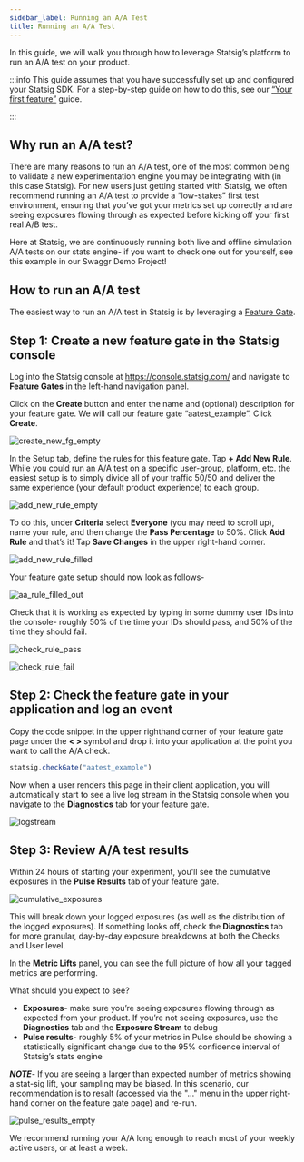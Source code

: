 ```yaml
---
sidebar_label: Running an A/A Test
title: Running an A/A Test
---
```



In this guide, we will walk you through how to leverage Statsig’s platform to run an A/A test on your product.  

:::info This guide assumes that you have successfully set up and configured your Statsig SDK. For a step-by-step guide on how to do this, see our [“Your first feature”](https://docs.statsig.com/guides/first-feature) guide.

:::

## Why run an A/A test?  

There are many reasons to run an A/A test, one of the most common being to validate a new experimentation engine you may be integrating with (in this case Statsig).  For new users just getting started with Statsig, we often recommend running an A/A test to provide a “low-stakes” first test environment, ensuring that you’ve got your metrics set up correctly and are seeing exposures flowing through as expected before kicking off your first real A/B test. 

Here at Statsig, we are continuously running both live and offline simulation A/A tests on our stats engine- if you want to check one out for yourself, see this example in our Swaggr Demo Project!  

## How to run an A/A test

The easiest way to run an A/A test in Statsig is by leveraging a [Feature Gate](https://docs.statsig.com/feature-gates/working-with).  

## Step 1: Create a new feature gate in the Statsig console

Log into the Statsig console at https://console.statsig.com/ and navigate to **Feature Gates** in the left-hand navigation panel.

Click on the **Create** button and enter the name and (optional) description for your feature gate. We will call our feature gate “aatest_example”. Click **Create**. 

![create_new_fg_empty](https://user-images.githubusercontent.com/101903926/163246908-24494f12-9d2e-4d8b-8e3e-4fc0ad9c7e41.png)

In the Setup tab, define the rules for this feature gate. Tap **+ Add New Rule**. While you could run an A/A test on a specific user-group, platform, etc. the easiest setup is to simply divide all of your traffic 50/50 and deliver the same experience (your default product experience) to each group.

![add_new_rule_empty](https://user-images.githubusercontent.com/101903926/163247089-360857f8-ada3-46af-ac82-e41fc99274b5.png)


To do this, under **Criteria** select **Everyone** (you may need to scroll up), name your rule, and then change the **Pass Percentage** to 50%. Click **Add Rule** and that’s it! Tap **Save Changes** in the upper right-hand corner.  

![add_new_rule_filled](https://user-images.githubusercontent.com/101903926/163247141-30c96f8a-8257-4b39-aa9f-830bb3c89228.png)

Your feature gate setup should now look as follows-  

![aa_rule_filled_out](https://user-images.githubusercontent.com/101903926/163247211-aacb2c54-1088-4c4a-ab7b-64e393383bdb.png)

Check that it is working as expected by typing in some dummy user IDs into the console- roughly 50% of the time your IDs should pass, and 50% of the time they should fail.  

![check_rule_pass](https://user-images.githubusercontent.com/101903926/163247281-c0fb8089-f418-41af-a3a7-d8e684a3cdf3.png)

![check_rule_fail](https://user-images.githubusercontent.com/101903926/163247287-7d565983-8253-4841-a65a-0f74d2e103b2.png)

## Step 2: Check the feature gate in your application and log an event 

Copy the code snippet in the upper righthand corner of your feature gate page under the **< >** symbol and drop it into your application at the point you want to call the A/A check.  

```jsx
statsig.checkGate("aatest_example") 
```

Now when a user renders this page in their client application, you will automatically start to see a live log stream in the Statsig console when you navigate to the **Diagnostics** tab for your feature gate. 

![logstream](https://user-images.githubusercontent.com/101903926/163247712-4610d7b4-188f-4418-a696-127b3c2f54da.png)

## Step 3: Review A/A test results 

Within 24 hours of starting your experiment, you'll see the cumulative exposures in the **Pulse Results** tab of your feature gate. 

![cumulative_exposures](https://user-images.githubusercontent.com/101903926/163247787-be1e816c-f715-4fd3-ad59-3a6caf48027a.png)

This will break down your logged exposures (as well as the distribution of the logged exposures). If something looks off, check the **Diagnostics** tab for more granular, day-by-day exposure breakdowns at both the Checks and User level.  

In the **Metric Lifts** panel, you can see the full picture of how all your tagged metrics are performing.  

What should you expect to see?  

* **Exposures**- make sure you’re seeing exposures flowing through as expected from your product. If you’re not seeing exposures, use the **Diagnostics** tab and the **Exposure Stream** to debug  
* **Pulse results**- roughly 5% of your metrics in Pulse should be showing a statistically significant change due to the 95% confidence interval of Statsig’s stats engine 

***NOTE***- If you are seeing a larger than expected number of metrics showing a stat-sig lift, your sampling may be biased. In this scenario, our recommendation is to resalt  (accessed via the "..." menu in the upper right-hand corner on the feature gate page) and re-run.


![pulse_results_empty](https://user-images.githubusercontent.com/101903926/163248267-7bd7419a-59e0-4d58-b8e5-8ace95ed74d9.png)

We recommend running your A/A long enough to reach most of your weekly active users, or at least a week.  
